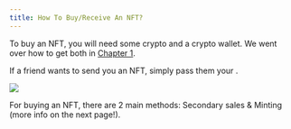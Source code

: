 ```yaml
---
title: How To Buy/Receive An NFT?
---
```


To buy an NFT, you will need some crypto and a crypto wallet. We went over how to get both in [Chapter 1](/chapters/1/1 "Chapter 1").

If a friend wants to send you an NFT, simply pass them your <Nutshell children="wallet address" glossaryEntry="content/glossary/wallet_address.mdx" />.

![](/assets/mm-copy-address-01.png)

For buying an NFT, there are 2 main methods: Secondary sales & Minting (more info on the next page!).
